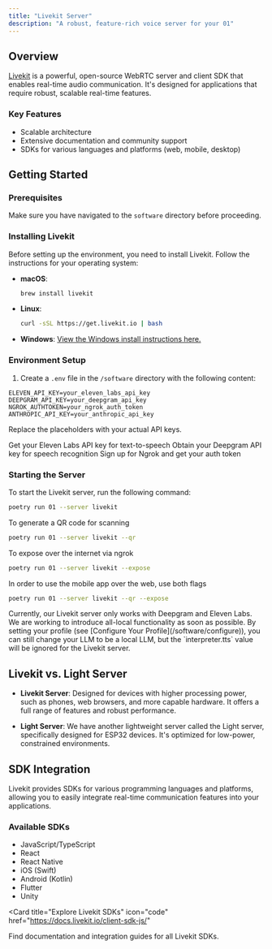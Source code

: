 ```yaml
---
title: "Livekit Server"
description: "A robust, feature-rich voice server for your 01"
---
```


## Overview

[Livekit](https://livekit.io/) is a powerful, open-source WebRTC server and client SDK that enables real-time audio communication. It's designed for applications that require robust, scalable real-time features.

### Key Features

- Scalable architecture
- Extensive documentation and community support
- SDKs for various languages and platforms (web, mobile, desktop)

## Getting Started

### Prerequisites

Make sure you have navigated to the `software` directory before proceeding.

### Installing Livekit

Before setting up the environment, you need to install Livekit. Follow the instructions for your operating system:

- **macOS**:

  ```bash
  brew install livekit
  ```

- **Linux**:

  ```bash
  curl -sSL https://get.livekit.io | bash
  ```

- **Windows**:
  [View the Windows install instructions here.](/software/server/windows-livekit)

### Environment Setup

1. Create a `.env` file in the `/software` directory with the following content:

```env
ELEVEN_API_KEY=your_eleven_labs_api_key
DEEPGRAM_API_KEY=your_deepgram_api_key
NGROK_AUTHTOKEN=your_ngrok_auth_token
ANTHROPIC_API_KEY=your_anthropic_api_key
```

Replace the placeholders with your actual API keys.

<CardGroup cols={3}>
  <Card title="Eleven Labs" icon="microphone" href="https://beta.elevenlabs.io">
    Get your Eleven Labs API key for text-to-speech
  </Card>
  <Card
    title="Deepgram"
    icon="waveform-lines"
    href="https://console.deepgram.com"
  >
    Obtain your Deepgram API key for speech recognition
  </Card>
  <Card title="Ngrok" icon="wifi" href="https://dashboard.ngrok.com">
    Sign up for Ngrok and get your auth token
  </Card>
</CardGroup>

### Starting the Server

To start the Livekit server, run the following command:

```bash
poetry run 01 --server livekit
```

To generate a QR code for scanning

```bash
poetry run 01 --server livekit --qr
```

To expose over the internet via ngrok

```bash
poetry run 01 --server livekit --expose
```

In order to use the mobile app over the web, use both flags

```bash
poetry run 01 --server livekit --qr --expose
```

<Note>
  Currently, our Livekit server only works with Deepgram and Eleven Labs. We are
  working to introduce all-local functionality as soon as possible. By setting
  your profile (see [Configure Your Profile](/software/configure)), you can
  still change your LLM to be a local LLM, but the `interpreter.tts` value will
  be ignored for the Livekit server.
</Note>

## Livekit vs. Light Server

- **Livekit Server**: Designed for devices with higher processing power, such as phones, web browsers, and more capable hardware. It offers a full range of features and robust performance.

- **Light Server**: We have another lightweight server called the Light server, specifically designed for ESP32 devices. It's optimized for low-power, constrained environments.

## SDK Integration

Livekit provides SDKs for various programming languages and platforms, allowing you to easily integrate real-time communication features into your applications.

### Available SDKs

- JavaScript/TypeScript
- React
- React Native
- iOS (Swift)
- Android (Kotlin)
- Flutter
- Unity

<Card
  title="Explore Livekit SDKs"
  icon="code"
  href="https://docs.livekit.io/client-sdk-js/"
>
  Find documentation and integration guides for all Livekit SDKs.
</Card>
